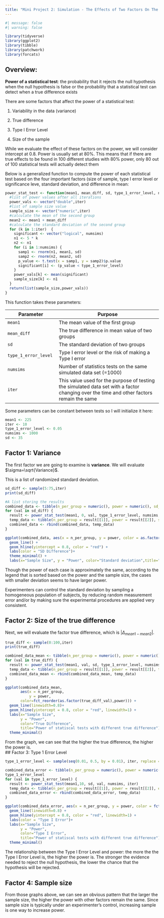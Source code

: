 ```yaml
---
title: "Mini Project 2: Simulation - The Effects of Two Factors On The Power of A Statistical Test"
---
```


```r
#| message: false
#| warning: false

library(tidyverse)
library(ggplot2)
library(tibble)
library(patchwork)
library(forcats)
```

## Overview:

**Power of a statistical test**: the probability that it rejects the null hypothesis when the null hypothesis is false or the probability that a statistical test can detect when a true difference exists

There are some factors that affect the power of a statistical test:

1.  Variability in the data (variance)

2.  True difference

3.  Type I Error Level

4.  Size of the sample

While we evaluate the effect of these factors on the power, we will consider  intercept at 0.8. Power is usually set at 80%. This means that if there are true effects to be found in 100 different studies with 80% power, only 80 out of 100 statistical tests will actually detect them

Below is a generalized function to compute the power of each statistical test based on the four important factors (size of sample, type I error level or significance leve, standard deviation, and difference in mean:

```r
power_stat_test <- function(mean1, mean_diff, sd, type_1_error_level, numsims,iter){
  #list of power values after all iterations 
  power_vals <- vector("double",iter)
  #list of sample size value
  sample_size <- vector("numeric",iter)
  #calculate the mean of the second group
  mean2 <- mean1 + mean_diff
  #calculate the standard deviation of the second group
  for (k in 1:iter)  {
    significant <- vector("logical", numsims)
    n1 <- 5 * k
    n2 <- n1
    for (i in 1:numsims) {
      samp1 <- rnorm(n1, mean1, sd)
      samp2 <- rnorm(n2, mean2, sd)
      p_value <- t.test(x = samp1, y = samp2)$p.value
      significant[i] <- (p_value < type_1_error_level)
    }
    power_vals[k] <- mean(significant)
    sample_size[k] <- n1
  }
  return(list(sample_size,power_vals))
}
```

This function takes these parameters:

| Parameter            | Purpose                                                                                                                                  |
|------------------------|-----------------------------------------------|
| `mean1`              | The mean value of the first group                                                                                                        |
| `mean_diff`          | The true difference in mean value of two groups                                                                                          |
| `sd`                | The standard deviation of two groups                                                                                              |
| `type_1_error_level` | Type I error level or the risk of making a Type I error                                                                                  |
| `numsims`            | Number of statistics tests on the same simulated data set (=1000)                                                                        |
| `iter`               | This value used for the purpose of testing the simulated data set with a factor changing over the time and other factors remain the same |

Some parameters can be constant between tests so I will initialize it here:

```r
mean1 <- 225
iter <- 10
type_1_error_level <- 0.05
numsims <- 1000
sd <- 35
```

## Factor 1: Variance

The first factor we are going to examine is **variance**. We will evaluate $\sigma=\sqrt{Variance}$.

This is a list of randomized standard deviation.

```r
sd_diff <- sample(5:75,iter)
print(sd_diff)
```


```r
#A list storing the results
combined_data <- tibble(n_per_group = numeric(), power = numeric(), sd_diff_val = numeric())
for (val in sd_diff) {
  result <- power_stat_test(mean1, 0, val, type_1_error_level, numsims, iter)
  temp_data <- tibble(n_per_group = result[[1]], power = result[[2]], sd_diff_val = rep(val, length(result[[1]])))
  combined_data <- rbind(combined_data, temp_data)
}

ggplot(combined_data, aes(x = n_per_group, y = power, color = as.factor(sd_diff_val))) +
  geom_line() +
  geom_hline(yintercept = 0.8, color = "red") +
  labs(color = "SD Difference")+
  theme_minimal() +
  labs(x="Sample Size", y = "Power", color="Standard deviation",title="Power of statistical tests with different standard deviation")
```

Though the power of each case is approximately the same, according to the legend that is sorted based on the power and the sample size, the cases with smaller deviation seems to have larger power. 

Experimenters can  control the standard deviation by sampling a homogeneous population of subjects, by reducing random measurement error and/or by making sure the experimental procedures are applied very consistent.

## Factor 2: Size of the true difference

Next, we will evaluate the factor true difference, which is $|\Delta_{mean1-mean2}|$.

```r
true_diff <- sample(0:100,iter)
print(true_diff)
```


```r
combined_data_mean <- tibble(n_per_group = numeric(), power = numeric(), true_diff_val = numeric())
for (val in true_diff) {
  result <- power_stat_test(mean1, val, sd, type_1_error_level, numsims, iter)
  temp_data <- tibble(n_per_group = result[[1]], power = result[[2]], true_diff_val = rep(val, length(result[[1]])))
  combined_data_mean <- rbind(combined_data_mean, temp_data)
}
```

```r
ggplot(combined_data_mean, 
       aes(x = n_per_group, 
           y = power,
       color=fct_reorder(as.factor(true_diff_val),power))) +
  geom_line(linewidth=0.8)+
  geom_hline(yintercept = 0.8, color = "red", linewidth=1) +
  labs(x="Sample Size", 
       y = "Power", 
       color="True Difference",
       title="Power of statiscal tests with different true difference")+
  theme_minimal()

```

From the graph, we can see that the higher the true difference, the higher the power is.   
## Factor 3: Type 1 Error Level

```r
type_1_error_level <- sample(seq(0.01, 0.5, by = 0.01), iter, replace = TRUE)
```

```r
combined_data_error <- tibble(n_per_group = numeric(), power = numeric(), error_level = numeric())
type_1_error_level
for (val in type_1_error_level) {
  result <- power_stat_test(mean1,10, sd, val, numsims, iter)
  temp_data <- tibble(n_per_group = result[[1]], power = result[[2]], error_level = rep(val, length(result[[1]])))
  combined_data_error <- rbind(combined_data_error, temp_data)
}
```

```r
ggplot(combined_data_error, aes(x = n_per_group, y = power, color = fct_reorder2(as.factor(error_level),n_per_group,power))) +
  geom_line(linewidth=0.8) +
  geom_hline(yintercept = 0.8, color = "red", linewidth=1) +
  labs(color = "Type I Error")+
  labs(x="Sample Size", 
       y = "Power", 
       color="Type I Error",
       title="Power of statiscal tests with different true difference")+
  theme_minimal()

```

The relationship between the Type I Error Level and power: the more the the Type I Error Level is, the higher the power is. The stronger the evidence needed to reject the null hypothesis, the lower the chance that the hypothesis will be rejected.

## Factor 4: Sample size

From those graphs above, we can see an obvious pattern that the larger the sample size, the higher the power with other factors remain the same. Since sample size is typically under an experimenter's control, increasing sample is one way to increase power.


